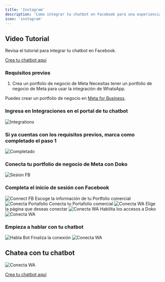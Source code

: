 ```yaml
---
title: 'Instagram'
description: 'Como integrar tu chatbot en Facebook para una experiencia de usuario fluida.'
icon: 'instagram'
---
```

## Video Tutorial
<Card title="Revisa el tutorial" icon="youtube" href="https://youtu.be/MQo6b_1Nfrs">
  Revisa el tutorial para integrar tu chatbot en Facebook.

</Card>

 [Crea tu chatbot aquí](https://doko-ai.com/es/sign-up)


### Requisitos previos

1. Crea un portfolio de negocio de Meta
Necesitas tener un portfolio de negocio de Meta para usar la integración de WhatsApp.

Puedes crear un portfolio de negocio en [Meta for Business](https://www.facebook.com/business/help/1710077379203657).


<Steps>
    <Step>
        <h3>Ingresa en Integraciones en el portal de tu chatbot</h3>
       <Frame>
  <img src="/images/integraciones-messenger.png" alt="Integrations" />
</Frame>
    </Step>
 <Step>
        <h3>Si ya cuentas con los requisitos previos, marca como completado el paso 1</h3>
       <Frame>
  <img src="/images/completado.png" alt="Completado" />
</Frame>
    </Step>
     <Step>
        <h3>Conecta tu portfolio de negocio de Meta con Doko</h3>
       <Frame>
  <img src="/images/messenger-boton.png" alt="Sesion FB" />
</Frame>
    </Step>
    <Step>
        <h3>Completa el inicio de sesión con Facebook</h3>
       <Frame>
  <img src="/images/connect-fb.png" alt="Connect FB" />
 
</Frame>
  Escoge la información de tu Portfolio comercial
 <Frame>
  <img src="/images/portafolio-messenger.png" alt="Conecta Portafolio" />
</Frame>
  Conecta tu Portafolio comercial
 <Frame>
  <img src="/images/conectar-pc.png" alt="Conecta WA" />
</Frame>
Elige la página que deseas conectar
<Frame>
<img src="/images/elegir-pagina.png" alt="Conecta WA" />
</Frame>
Habilita los accesos a Doko
<Frame>
<img src="/images/accesos-messenger.png" alt="Conecta WA" />
</Frame>
</Step>
    <Step>
        <h3>Empieza a hablar con tu chatbot</h3>
       <Frame>
  <img src="/images/habla-bot.png" alt="Habla Bot" />
</Frame>
Finaliza la conexión
<Frame>
<img src="/images/5.png" alt="Conecta WA" />
</Frame>
    </Step>
</Steps>

## Chatea con tu chatbot
<Frame>
<img src="/images/chatea.png" alt="Conecta WA" />
</Frame>


[Crea tu chatbot aquí](https://doko-ai.com/es/sign-up)